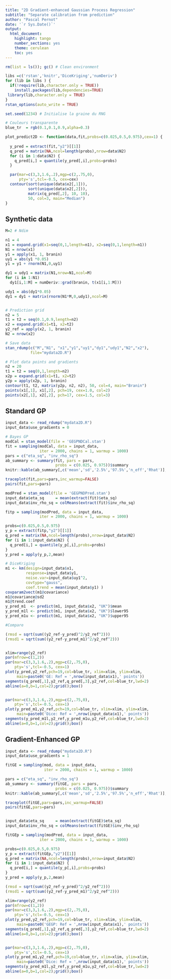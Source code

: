 ```yaml
--- 
title: "2D Gradient-enhanced Gaussian Process Regression"
subtitle: "Separate calibration from prediction"
author: "Pascal Pernot"
date: '`r Sys.Date()`'
output:
  html_document:
    highlight: tango
    number_sections: yes
    theme: cerulean
    toc: yes
---
```


```r
rm(list = ls()); gc() # Clean environment

libs =c('rstan','knitr','DiceKriging','numDeriv')
for (lib in libs ) {
  if(!require(lib,character.only = TRUE))
    install.packages(lib,dependencies=TRUE)
 library(lib,character.only = TRUE)
}
rstan_options(auto_write = TRUE)

set.seed(1234) # Initialise la graine du RNG

# Couleurs transparente
blue_tr  = rgb(0.1,0.1,0.9,alpha=0.3) 

plot_predict2D <- function(data,fit,probs=c(0.025,0.5,0.975),cex=1) {
  
  y_pred = extract(fit,"y2")[[1]]
  q_pred = matrix(NA,ncol=length(probs),nrow=data$N2)
  for (i in 1:data$N2) {
    q_pred[i,] = quantile(y_pred[,i],probs=probs)
  }

  par(mar=c(3,3,1.6,.2),mgp=c(2,.75,0), 
      pty='s',tcl=-0.5, cex=cex)
  contour(sort(unique(data$x2[,1])), 
          sort(unique(data$x2[,2])), 
          matrix(q_pred[,2], 10, 10), 
          50, col=3, main="Median")
}
```


## Synthetic data

```r

M=2 # Ndim

n1 = 4
x1 = expand.grid(x1=seq(0,1,length=n1), x2=seq(0,1,length=n1))
N1 = nrow(x1)
y1 = apply(x1, 1, branin) 
uy1 = abs(y1 *0.05)
y1 = y1 + rnorm(N1,0,uy1)

dy1 = udy1 = matrix(N1,nrow=N1,ncol=M)
for (i in 1:N1)
  dy1[i,1:M] = numDeriv::grad(branin, t(x1[i,1:M]))

udy1 = abs(dy1*0.05)
dy1 = dy1 + matrix(rnorm(N1*M,0,udy1),ncol=M)


# Prediction grid
n2 = 5
t1 = t2 = seq(0.1,0.9,length=n2)
x2 = expand.grid(x1=t1, x2=t2)
y2_ref = apply(x2, 1, branin) 
N2 = nrow(x2)

# Save data
stan_rdump(c("M","N1", "x1","y1","uy1","dy1","udy1","N2","x2"), 
           file="mydata2D.R")

# Plot data points and gradients
n2 = 20
t1 = t2 = seq(0,1,length=n2)
x2p = expand.grid(x1=t1, x2=t2)
y2p = apply(x2p, 1, branin) 
contour(t1, t2, matrix(y2p, n2, n2), 50, col=4, main="Branin")
points(x1[,1], x1[,2], pch=19, cex=1.0, col=2)
points(x2[,1], x2[,2], pch=17, cex=1.5, col=3)

```

## Standard GP

```r
input_data <- read_rdump("mydata2D.R")
input_data$use_gradients = 0

# Bayes GP
modCal = stan_model(file = 'GEGPNDCal.stan')
fit = sampling(modCal, data = input_data,
               iter = 2000, chains = 1, warmup = 1000)
pars = c("eta_sq", "inv_rho_sq")
ab_summary <- summary(fit, pars = pars, 
                      probs = c(0.025, 0.975))$summary
knitr::kable(ab_summary[,c('mean','sd','2.5%','97.5%','n_eff','Rhat')],digits=3)

traceplot(fit,pars=pars,inc_warmup=FALSE)
pairs(fit,pars=pars)

modPred = stan_model(file = 'GEGPNDPred.stan')
input_data$eta_sq     = mean(extract(fit)$eta_sq)
input_data$inv_rho_sq = colMeans(extract(fit)$inv_rho_sq)

fitp = sampling(modPred, data = input_data,
               iter = 2000, chains = 1, warmup = 1000)

probs=c(0.025,0.5,0.975)
y_p = extract(fitp,"y2")[[1]]
q_pred = matrix(NA,ncol=length(probs),nrow=input_data$N2)
for (i in 1:input_data$N2) {
  q_pred[i,] = quantile(y_p[,i],probs=probs)
}
y_pred = apply(y_p,2,mean)

# DiceKriging
m1 <- km(design=input_data$x1,
         response=input_data$y1,
         noise.var=input_data$uy1^2,
         covtype="gauss",
         coef.trend = mean(input_data$y1) )
covparam2vect(m1@covariance)
m1@covariance@sd2
m1@trend.coef
y_pred_m1  <- predict(m1, input_data$x2, "UK")$mean
y_pred_m1l <- predict(m1, input_data$x2, "UK")$lower95
y_pred_m1u <- predict(m1, input_data$x2, "UK")$upper95

#Compare

(rmsd = sqrt(sum((y2_ref-y_pred)^2/y2_ref^2)))
(rmsd1 = sqrt(sum((y2_ref-y_pred_m1)^2/y2_ref^2)))


xlim=range(y2_ref)
par(mfrow=c(1,2))
par(mar=c(3,3,1.6,.2),mgp=c(2,.75,0),
    pty='s',tcl=-0.5, cex=1)
plot(y_pred,y2_ref,pch=19,col=blue_tr, xlim=xlim, ylim=xlim,
     main=paste0('GE: Ref = ',nrow(input_data$x1),' points'))
segments(q_pred[,1],y2_ref,q_pred[,3],y2_ref,col=blue_tr,lwd=2)
abline(a=0,b=1,col=2);grid();box()


par(mar=c(3,3,1.6,.2),mgp=c(2,.75,0),
    pty='s',tcl=-0.5, cex=1)
plot(y_pred_m1,y2_ref,pch=19,col=blue_tr, xlim=xlim, ylim=xlim,
     main=paste0('Dice: Ref = ',nrow(input_data$x1),' points'))
segments(y_pred_m1l,y2_ref,y_pred_m1u,y2_ref,col=blue_tr,lwd=2)
abline(a=0,b=1,col=2);grid();box()

```


## Gradient-Enhanced GP

```r
input_data <- read_rdump("mydata2D.R")
input_data$use_gradients = 1

fitGE = sampling(mod, data = input_data,
                 iter = 2000, chains = 1, warmup = 1000)

pars = c("eta_sq", "inv_rho_sq")
ab_summary <- summary(fitGE, pars = pars, 
                      probs = c(0.025, 0.975))$summary
knitr::kable(ab_summary[,c('mean','sd','2.5%','97.5%','n_eff','Rhat')],digits=3)

traceplot(fitGE,pars=pars,inc_warmup=FALSE)
pairs(fitGE,pars=pars)


input_data$eta_sq     = mean(extract(fitGE)$eta_sq)
input_data$inv_rho_sq = colMeans(extract(fitGE)$inv_rho_sq)

fitGEp = sampling(modPred, data = input_data,
               iter = 2000, chains = 1, warmup = 1000)

probs=c(0.025,0.5,0.975)
y_p = extract(fitGEp,"y2")[[1]]
q_pred = matrix(NA,ncol=length(probs),nrow=input_data$N2)
for (i in 1:input_data$N2) {
  q_pred[i,] = quantile(y_p[,i],probs=probs)
}
y_pred = apply(y_p,2,mean)

(rmsd = sqrt(sum((y2_ref-y_pred)^2/y2_ref^2)))
(rmsd1 = sqrt(sum((y2_ref-y_pred_m1)^2/y2_ref^2)))

xlim=range(y2_ref)
par(mfrow=c(1,2))
par(mar=c(3,3,1.6,.2),mgp=c(2,.75,0),
    pty='s',tcl=-0.5, cex=1)
plot(y_pred,y2_ref,pch=19,col=blue_tr, xlim=xlim, ylim=xlim,
     main=paste0('GEGP: Ref = ',nrow(input_data$x1),' points'))
segments(q_pred[,1],y2_ref,q_pred[,3],y2_ref,col=blue_tr,lwd=2)
abline(a=0,b=1,col=2);grid();box()


par(mar=c(3,3,1.6,.2),mgp=c(2,.75,0),
    pty='s',tcl=-0.5, cex=1)
plot(y_pred_m1,y2_ref,pch=19,col=blue_tr, xlim=xlim, ylim=xlim,
     main=paste0('Dice: Ref = ',nrow(input_data$x1),' points'))
segments(y_pred_m1l,y2_ref,y_pred_m1u,y2_ref,col=blue_tr,lwd=2)
abline(a=0,b=1,col=2);grid();box()

```
